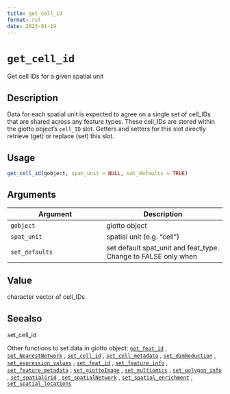 ```yaml
--- 
title: get_cell_id 
format: rst 
date: 2023-01-19 
--- 
```

# `get_cell_id`

Get cell IDs for a given spatial unit


## Description

Data for each spatial unit is expected to agree on a single set of cell_IDs
 that are shared across any feature types. These cell_IDs are stored within the
 giotto object's `cell_ID` slot. Getters and setters for this slot directly
 retrieve (get) or replace (set) this slot.


## Usage

```r
get_cell_id(gobject, spat_unit = NULL, set_defaults = TRUE)
```


## Arguments

Argument      |Description
------------- |----------------
`gobject`     |     giotto object
`spat_unit`     |     spatial unit (e.g. "cell")
`set_defaults`     |     set default spat_unit and feat_type. Change to FALSE only when


## Value

character vector of cell_IDs


## Seealso

set_cell_id
 
 Other functions to set data in giotto object:
 [`get_feat_id`](#getfeatid) ,
 [`set_NearestNetwork`](#setnearestnetwork) ,
 [`set_cell_id`](#setcellid) ,
 [`set_cell_metadata`](#setcellmetadata) ,
 [`set_dimReduction`](#setdimreduction) ,
 [`set_expression_values`](#setexpressionvalues) ,
 [`set_feat_id`](#setfeatid) ,
 [`set_feature_info`](#setfeatureinfo) ,
 [`set_feature_metadata`](#setfeaturemetadata) ,
 [`set_giottoImage`](#setgiottoimage) ,
 [`set_multiomics`](#setmultiomics) ,
 [`set_polygon_info`](#setpolygoninfo) ,
 [`set_spatialGrid`](#setspatialgrid) ,
 [`set_spatialNetwork`](#setspatialnetwork) ,
 [`set_spatial_enrichment`](#setspatialenrichment) ,
 [`set_spatial_locations`](#setspatiallocations)


